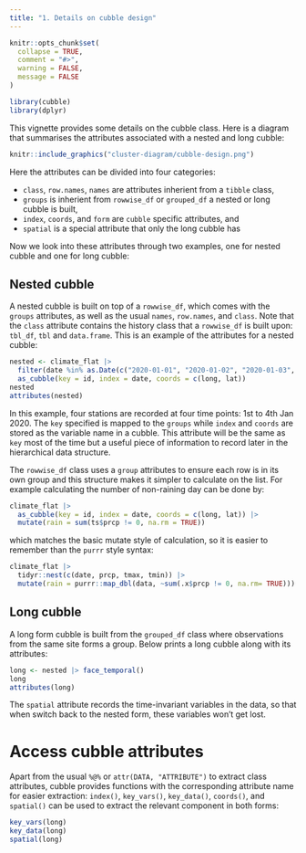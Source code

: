 ```yaml
---
title: "1. Details on cubble design"
---
```


```r
knitr::opts_chunk$set(
  collapse = TRUE,
  comment = "#>",
  warning = FALSE, 
  message = FALSE
)
```

```r
library(cubble)
library(dplyr)
```

This vignette provides some details on the cubble class. Here is a diagram that summarises the attributes associated with a nested and long cubble:

```r
knitr::include_graphics("cluster-diagram/cubble-design.png")
```

Here the attributes can be divided into four categories:
  
  - `class`, `row.names`, `names` are attributes inherient from a `tibble` class,
  - `groups` is inherient from `rowwise_df` or `grouped_df` a nested or long cubble is built,
  - `index`, `coords`, and `form` are `cubble` specific attributes, and
  - `spatial` is a special attribute that only the long cubble has
  
Now we look into these attributes through two examples, one for nested cubble and one for long cubble:

## Nested cubble

A nested cubble is built on top of a `rowwise_df`, which comes with the `groups` attributes, as well as the usual `names`, `row.names`, and `class`. Note that the `class` attribute contains the history class that a `rowwise_df` is built upon: `tbl_df`, `tbl` and `data.frame`. This is an example of the attributes for a nested cubble: 

```r
nested <- climate_flat |> 
  filter(date %in% as.Date(c("2020-01-01", "2020-01-02", "2020-01-03", "2020-01-04"))) |> 
  as_cubble(key = id, index = date, coords = c(long, lat))
nested
attributes(nested)
```

In this example, four stations are recorded at four time points: 1st to 4th Jan 2020. The `key` specified is mapped to the `groups` while `index` and `coords` are stored as the variable name in a cubble. This attribute will be the same as `key` most of the time but a useful piece of information to record later in the hierarchical data structure.

The `rowwise_df` class uses a `group` attributes to ensure each row is in its own group and this structure makes it simpler to calculate on the list. For example calculating the number of non-raining day can be done by: 

```r
climate_flat |>
  as_cubble(key = id, index = date, coords = c(long, lat)) |> 
  mutate(rain = sum(ts$prcp != 0, na.rm = TRUE))
```

which matches the basic mutate style of calculation, so it is easier to remember than the `purrr` style syntax: 

```r
climate_flat |> 
  tidyr::nest(c(date, prcp, tmax, tmin)) |> 
  mutate(rain = purrr::map_dbl(data, ~sum(.x$prcp != 0, na.rm= TRUE)))
```

## Long cubble

A long form cubble is built from the `grouped_df` class where observations from the same site forms a group. Below prints a long cubble along with its attributes:

```r
long <- nested |> face_temporal()
long
attributes(long)
```

The `spatial` attribute records the time-invariant variables in the data, so that when switch back to the nested form, these variables won't get lost. 

# Access cubble attributes

Apart from the usual `%@%` or `attr(DATA, "ATTRIBUTE")` to extract class attributes, cubble provides functions with the corresponding attribute name for easier extraction: `index()`, `key_vars()`, `key_data()`, `coords()`, and `spatial()` can be used to extract the relevant component in both forms:

```r
key_vars(long)
key_data(long)
spatial(long)
```
